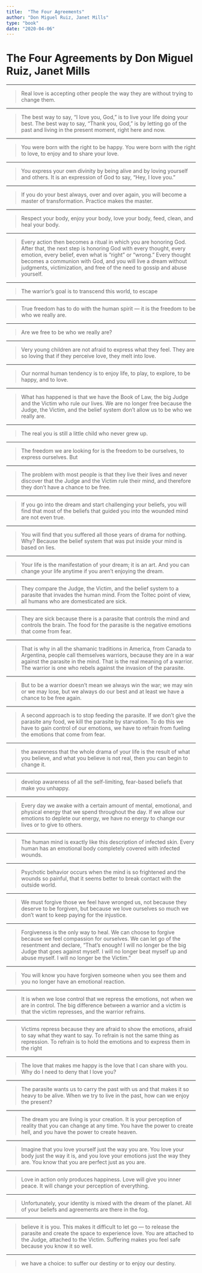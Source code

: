 ```yaml
---
title:  "The Four Agreements"
author: "Don Miguel Ruiz, Janet Mills"
type: "book"
date: "2020-04-06"
---
```

# The Four Agreements by Don Miguel Ruiz, Janet Mills

- - -

>Real love is accepting other people the way they are without trying to change them.

- - -

>The best way to say, “I love you, God,” is to live your life doing your best. The best way to say, “Thank you, God,” is by letting go of the past and living in the present moment, right here and now.

- - -

>You were born with the right to be happy. You were born with the right to love, to enjoy and to share your love.

- - -

>You express your own divinity by being alive and by loving yourself and others. It is an expression of God to say, “Hey, I love you.”

- - -

>If you do your best always, over and over again, you will become a master of transformation. Practice makes the master.

- - -

>Respect your body, enjoy your body, love your body, feed, clean, and heal your body.

- - -

>Every action then becomes a ritual in which you are honoring God. After that, the next step is honoring God with every thought, every emotion, every belief, even what is “right” or “wrong.” Every thought becomes a communion with God, and you will live a dream without judgments, victimization, and free of the need to gossip and abuse yourself.

- - -

>The warrior’s goal is to transcend this world, to escape

- - -

>True freedom has to do with the human spirit — it is the freedom to be who we really are.

- - -

>Are we free to be who we really are?

- - -

>Very young children are not afraid to express what they feel. They are so loving that if they perceive love, they melt into love.

- - -

>Our normal human tendency is to enjoy life, to play, to explore, to be happy, and to love.

- - -

>What has happened is that we have the Book of Law, the big Judge and the Victim who rule our lives. We are no longer free because the Judge, the Victim, and the belief system don’t allow us to be who we really are.

- - -

>The real you is still a little child who never grew up.

- - -

>The freedom we are looking for is the freedom to be ourselves, to express ourselves. But

- - -

>The problem with most people is that they live their lives and never discover that the Judge and the Victim rule their mind, and therefore they don’t have a chance to be free.

- - -

>If you go into the dream and start challenging your beliefs, you will find that most of the beliefs that guided you into the wounded mind are not even true.

- - -

>You will find that you suffered all those years of drama for nothing. Why? Because the belief system that was put inside your mind is based on lies.

- - -

>Your life is the manifestation of your dream; it is an art. And you can change your life anytime if you aren’t enjoying the dream.

- - -

>They compare the Judge, the Victim, and the belief system to a parasite that invades the human mind. From the Toltec point of view, all humans who are domesticated are sick.

- - -

>They are sick because there is a parasite that controls the mind and controls the brain. The food for the parasite is the negative emotions that come from fear.

- - -

>That is why in all the shamanic traditions in America, from Canada to Argentina, people call themselves warriors, because they are in a war against the parasite in the mind. That is the real meaning of a warrior. The warrior is one who rebels against the invasion of the parasite.

- - -

>But to be a warrior doesn’t mean we always win the war; we may win or we may lose, but we always do our best and at least we have a chance to be free again.

- - -

>A second approach is to stop feeding the parasite. If we don’t give the parasite any food, we kill the parasite by starvation. To do this we have to gain control of our emotions, we have to refrain from fueling the emotions that come from fear.

- - -

>the awareness that the whole drama of your life is the result of what you believe, and what you believe is not real, then you can begin to change it.

- - -

>develop awareness of all the self-limiting, fear-based beliefs that make you unhappy.

- - -

>Every day we awake with a certain amount of mental, emotional, and physical energy that we spend throughout the day. If we allow our emotions to deplete our energy, we have no energy to change our lives or to give to others.

- - -

>The human mind is exactly like this description of infected skin. Every human has an emotional body completely covered with infected wounds.

- - -

>Psychotic behavior occurs when the mind is so frightened and the wounds so painful, that it seems better to break contact with the outside world.

- - -

>We must forgive those we feel have wronged us, not because they deserve to be forgiven, but because we love ourselves so much we don’t want to keep paying for the injustice.

- - -

>Forgiveness is the only way to heal. We can choose to forgive because we feel compassion for ourselves. We can let go of the resentment and declare, “That’s enough! I will no longer be the big Judge that goes against myself. I will no longer beat myself up and abuse myself. I will no longer be the Victim.”

- - -

>You will know you have forgiven someone when you see them and you no longer have an emotional reaction.

- - -

>It is when we lose control that we repress the emotions, not when we are in control. The big difference between a warrior and a victim is that the victim represses, and the warrior refrains.

- - -

>Victims repress because they are afraid to show the emotions, afraid to say what they want to say. To refrain is not the same thing as repression. To refrain is to hold the emotions and to express them in the right

- - -

>The love that makes me happy is the love that I can share with you. Why do I need to deny that I love you?

- - -

>The parasite wants us to carry the past with us and that makes it so heavy to be alive. When we try to live in the past, how can we enjoy the present?

- - -

>The dream you are living is your creation. It is your perception of reality that you can change at any time. You have the power to create hell, and you have the power to create heaven.

- - -

>Imagine that you love yourself just the way you are. You love your body just the way it is, and you love your emotions just the way they are. You know that you are perfect just as you are.

- - -

>Love in action only produces happiness. Love will give you inner peace. It will change your perception of everything.

- - -

>Unfortunately, your identity is mixed with the dream of the planet. All of your beliefs and agreements are there in the fog.

- - -

>believe it is you. This makes it difficult to let go — to release the parasite and create the space to experience love. You are attached to the Judge, attached to the Victim. Suffering makes you feel safe because you know it so well.

- - -

>we have a choice: to suffer our destiny or to enjoy our destiny.
